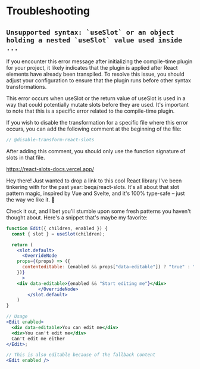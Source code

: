 # Troubleshooting

## ``Unsupported syntax: `useSlot` or an object holding a nested `useSlot` value used inside ...``

If you encounter this error message after initializing the compile-time plugin
for your project, it likely indicates that the plugin is applied after React
elements have already been transpiled. To resolve this issue, you should adjust
your configuration to ensure that the plugin runs before other syntax
transformations.

This error occurs when useSlot or the return value of useSlot is used in a way
that could potentially mutate slots before they are used. It's important to note
that this is a specific error related to the compile-time plugin.

If you wish to disable the transformation for a specific file where this error
occurs, you can add the following comment at the beginning of the file:

```js
// @disable-transform-react-slots
```

After adding this comment, you should only use the function signature of slots
in that file.

https://react-slots-docs.vercel.app/

Hey there! Just wanted to drop a link to this cool React library I've been tinkering with for the past year: beqa/react-slots. It's all about that slot pattern magic, inspired by Vue and Svelte, and it's 100% type-safe – just the way we like it. :rocket:

Check it out, and I bet you'll stumble upon some fresh patterns you haven't thought about. Here's a snippet that's maybe my favorite:

```jsx
function Edit({ children, enabled }) {
  const { slot } = useSlot(children);

  return (
    <slot.default>
      <OverrideNode 
	props={(props) => ({
	  contenteditable: (enabled && props["data-editable"]) ? "true" : "false" 
	})}
      >
	<div data-editable>{enabled && "Start editing me"}</div>
			</OverrideNode>
		</slot.default>
	)
}

// Usage
<Edit enabled>
  <div data-editable>You can edit me</div>
  <div>You can't edit me</div>
  Can't edit me either
</Edit>;

// This is also editable because of the fallback content
<Edit enabled /> 
```